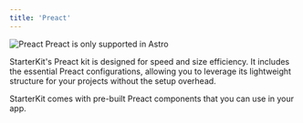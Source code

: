 ```yaml
---
title: 'Preact'
---
```


<img src="/images/preact.png" alt="Preact" />

<Note>
  Preact is only supported in Astro
</Note>

StarterKit's Preact kit is designed for speed and size efficiency. It includes the essential Preact configurations, allowing you to leverage its lightweight structure for your projects without the setup overhead.

<CardGroup cols={2}>
  <Card
    icon="grid-2"
    title="Preact components"
    href="/starterkit/components/dashboardheader"
  >
    StarterKit comes with pre-built Preact components that you can use in your app.
  </Card>
</CardGroup>
